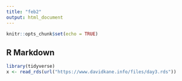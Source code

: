 ```yaml
---
title: "feb2"
output: html_document
---
```


```r
knitr::opts_chunk$set(echo = TRUE)
```

## R Markdown

```r
library(tidyverse)
x <- read_rds(url("https://www.davidkane.info/files/day3.rds"))
```

